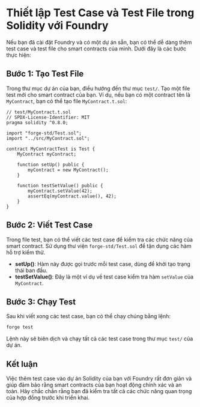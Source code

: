 # Thiết lập Test Case và Test File trong Solidity với Foundry


<YouTubePlayer videoId="KXw8GsPkzw8"/>

Nếu bạn đã cài đặt Foundry và có một dự án sẵn, bạn có thể dễ dàng thêm test case và test file cho smart contracts của mình. Dưới đây là các bước thực hiện:

## Bước 1: Tạo Test File

Trong thư mục dự án của bạn, điều hướng đến thư mục `test/`. Tạo một file test mới cho smart contract của bạn. Ví dụ, nếu bạn có một contract tên là `MyContract`, bạn có thể tạo file `MyContract.t.sol`:

```solidity
// test/MyContract.t.sol
// SPDX-License-Identifier: MIT
pragma solidity ^0.8.0;

import "forge-std/Test.sol";
import "../src/MyContract.sol";

contract MyContractTest is Test {
    MyContract myContract;

    function setUp() public {
        myContract = new MyContract();
    }

    function testSetValue() public {
        myContract.setValue(42);
        assertEq(myContract.value(), 42);
    }
}
```


## Bước 2: Viết Test Case

Trong file test, bạn có thể viết các test case để kiểm tra các chức năng của smart contract. Sử dụng thư viện `forge-std/Test.sol` để tận dụng các hàm hỗ trợ kiểm thử.

- **setUp()**: Hàm này được gọi trước mỗi test case, dùng để khởi tạo trạng thái ban đầu.
- **testSetValue()**: Đây là một ví dụ về test case kiểm tra hàm `setValue` của `MyContract`.

## Bước 3: Chạy Test

Sau khi viết xong các test case, bạn có thể chạy chúng bằng lệnh:

```bash
forge test
```

Lệnh này sẽ biên dịch và chạy tất cả các test case trong thư mục `test/` của dự án.

## Kết luận

Việc thêm test case vào dự án Solidity của bạn với Foundry rất đơn giản và giúp đảm bảo rằng smart contracts của bạn hoạt động chính xác và an toàn. Hãy chắc chắn rằng bạn đã kiểm tra tất cả các chức năng quan trọng của hợp đồng trước khi triển khai.